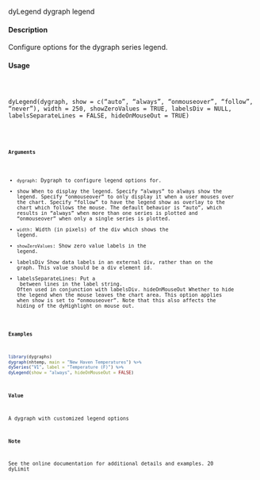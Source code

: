 dyLegend dygraph legend

#### Description

Configure options for the dygraph series legend.

#### Usage

<pre><code>

dyLegend(dygraph, show = c("auto", "always", "onmouseover", "follow",
"never"), width = 250, showZeroValues = TRUE, labelsDiv = NULL,
labelsSeparateLines = FALSE, hideOnMouseOut = TRUE)

<code><pre>
#### Arguments

* ``dygraph``: Dygraph to configure legend options for.
* show When to display the legend. Specify "always" to always show the legend. Specify
"onmouseover" to only display it when a user mouses over the chart. Specify "follow" to have the legend show as overlay to the chart which follows the mouse. The default behavior is "auto", which results in "always" when more than one series is plotted and "onmouseover" when only a single series is plotted.
* ``width``: Width (in pixels) of the div which shows the legend.
* ``showZeroValues``:  Show zero value labels in the legend.
* labelsDiv Show data labels in an external div, rather than on the graph. This value should be a div element id.
* labelsSeparateLines: Put a <br/> between lines in the label string. Often used in conjunction with labelsDiv.
hideOnMouseOut Whether to hide the legend when the mouse leaves the chart area. This option applies when show is set to "onmouseover". Note that this also affects the hiding
of the dyHighlight on mouse out.



#### Examples
```r

library(dygraphs)
dygraph(nhtemp, main = "New Haven Temperatures") %>%
dySeries("V1", label = "Temperature (F)") %>%
dyLegend(show = "always", hideOnMouseOut = FALSE)
```

#### Value

A dygraph with customized legend options

#### Note
See the online documentation for additional details and examples.
20 dyLimit
